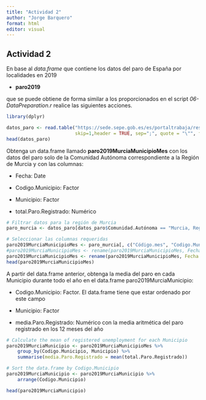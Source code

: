 ```yaml
---
title: "Actividad 2"
author: "Jorge Barquero"
format: html
editor: visual
---
```


## Actividad 2

En base al *data.frame* que contiene los datos del paro de España por localidades en 2019

-   **paro2019**

que se puede obtiene de forma similar a los proporcionados en el script *06-DataPreparation.r* realice las siguientes acciones.

```r
library(dplyr)

datos_paro <- read.table("https://sede.sepe.gob.es/es/portaltrabaja/resources/sede/datos_abiertos/datos/Paro_por_municipios_2019_csv.csv", 
                         skip=1,header = TRUE, sep=";", quote = "\"", fileEncoding="latin1")
head(datos_paro)
```

Obtenga un data.frame llamado **paro2019MurciaMunicipioMes** con los datos del paro solo de la Comunidad Autónoma correspondiente a la Región de Murcia y con las columnas:

-   Fecha: Date

-   Codigo.Municipio: Factor

-   Municipio: Factor

-   total.Paro.Registrado: Numérico

```r
# Filtrar datos para la región de Murcia
paro_murcia <- datos_paro[datos_paro$Comunidad.Autónoma == "Murcia, Región de",]

# Seleccionar las columnas requeridas
paro2019MurciaMunicipioMes <- paro_murcia[, c("Código.mes", "Codigo.Municipio", "Municipio", "total.Paro.Registrado")]
#paro2019MurciaMunicipioMes <- rename(paro2019MurciaMunicipioMes, Fecha = Código.mes)
paro2019MurciaMunicipioMes <- rename(paro2019MurciaMunicipioMes, Fecha = Código.mes)
head(paro2019MurciaMunicipioMes)

```

A partir del data.frame anterior, obtenga la media del paro en cada Municipio durante todo el año en el data.frame paro2019MurciaMunicipio:

-   Codigo.Municipio: Factor. El data.frame tiene que estar ordenado por este campo

-   Municipio: Factor

-   media.Paro.Registrado: Numérico con la media aritmética del paro registrado en los 12 meses del año

```r

# Calculate the mean of registered unemployment for each Municipio
paro2019MurciaMunicipio <- paro2019MurciaMunicipioMes %>%
    group_by(Codigo.Municipio, Municipio) %>%
    summarise(media.Paro.Registrado = mean(total.Paro.Registrado))

# Sort the data.frame by Codigo.Municipio
paro2019MurciaMunicipio <- paro2019MurciaMunicipio %>%
    arrange(Codigo.Municipio)

head(paro2019MurciaMunicipio)



```
